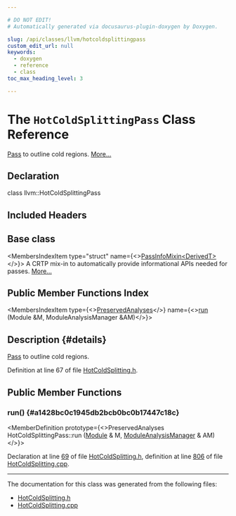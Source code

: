 ```yaml
---

# DO NOT EDIT!
# Automatically generated via docusaurus-plugin-doxygen by Doxygen.

slug: /api/classes/llvm/hotcoldsplittingpass
custom_edit_url: null
keywords:
  - doxygen
  - reference
  - class
toc_max_heading_level: 3

---
```





# The `HotColdSplittingPass` Class Reference

<DoxygenPage pluginConfig={pluginConfig}>

<a href="/docs/api/classes/llvm/pass">Pass</a> to outline cold regions. <a href="#details">More...</a>

## Declaration

<CodeBlock>class llvm::HotColdSplittingPass</CodeBlock>

## Included Headers

<IncludesList>
<IncludesListItem
  filePath="llvm/Transforms/IPO/HotColdSplitting.h"
  permalink="/docs/api/files/include/include/llvm/include/llvm/transforms/include/llvm/transforms/ipo/hotcoldsplitting-h"
  isLocal="true" />
</IncludesList>

## Base class

<MembersIndex>

<MembersIndexItem
  type="struct"
  name={<><a href="/docs/api/structs/llvm/passinfomixin">PassInfoMixin&lt;DerivedT&gt;</a></>}>
A CRTP mix-in to automatically provide informational APIs needed for passes. <a href="/docs/api/structs/llvm/passinfomixin/#details">More...</a>
</MembersIndexItem>

</MembersIndex>

## Public Member Functions Index

<MembersIndex>

<MembersIndexItem
  type={<><a href="/docs/api/classes/llvm/preservedanalyses">PreservedAnalyses</a></>}
  name={<><a href="#a1428bc0c1945db2bcb0bc0b17447c18c">run</a> (Module &amp;M, ModuleAnalysisManager &amp;AM)</>}>
</MembersIndexItem>

</MembersIndex>

## Description {#details}

<a href="/docs/api/classes/llvm/pass">Pass</a> to outline cold regions.

Definition at line 67 of file <a href="/docs/api/files/include/include/llvm/include/llvm/transforms/include/llvm/transforms/ipo/hotcoldsplitting-h">HotColdSplitting.h</a>.

<SectionDefinition>

## Public Member Functions

### run() {#a1428bc0c1945db2bcb0bc0b17447c18c}

<MemberDefinition
  prototype={<>PreservedAnalyses HotColdSplittingPass::run (<a href="/docs/api/classes/llvm/module">Module</a> &amp; M, <a href="/docs/api/namespaces/llvm/#af9c9208365fd9ce11392b4d79485e259">ModuleAnalysisManager</a> &amp; AM)</>}>

Declaration at line <a href="/docs/api/files/include/include/llvm/include/llvm/transforms/include/llvm/transforms/ipo/hotcoldsplitting-h/#l00069">69</a> of file <a href="/docs/api/files/include/include/llvm/include/llvm/transforms/include/llvm/transforms/ipo/hotcoldsplitting-h">HotColdSplitting.h</a>, definition at line <a href="/docs/api/files/lib/lib/transforms/lib/transforms/ipo/hotcoldsplitting-cpp/#l00806">806</a> of file <a href="/docs/api/files/lib/lib/transforms/lib/transforms/ipo/hotcoldsplitting-cpp">HotColdSplitting.cpp</a>.
</MemberDefinition>

</SectionDefinition>

<hr/>

The documentation for this class was generated from the following files:

<ul>
<li><a href="/docs/api/files/include/include/llvm/include/llvm/transforms/include/llvm/transforms/ipo/hotcoldsplitting-h">HotColdSplitting.h</a></li>
<li><a href="/docs/api/files/lib/lib/transforms/lib/transforms/ipo/hotcoldsplitting-cpp">HotColdSplitting.cpp</a></li>
</ul>

</DoxygenPage>
